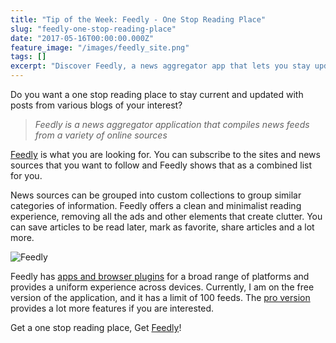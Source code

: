 ```yaml
---
title: "Tip of the Week: Feedly - One Stop Reading Place"
slug: "feedly-one-stop-reading-place"
date: "2017-05-16T00:00:00.000Z"
feature_image: "/images/feedly_site.png"
tags: []
excerpt: "Discover Feedly, a news aggregator app that lets you stay updated with your favorite blogs and news sources in one place. Learn how to organize feeds, enjoy a clutter-free reading experience, and use Feedly across devices."
---
```


Do you want a one stop reading place to stay current and updated with posts from various blogs of your interest?

> _Feedly is a news aggregator application that compiles news feeds from a variety of online sources_

[Feedly](https://feedly.com/) is what you are looking for. You can subscribe to the sites and news sources that you want to follow and Feedly shows that as a combined list for you.

News sources can be grouped into custom collections to group similar categories of information. Feedly offers a clean and minimalist reading experience, removing all the ads and other elements that create clutter. You can save articles to be read later, mark as favorite, share articles and a lot more.

![Feedly](/images/feedly_site.png)

Feedly has [apps and browser plugins](https://feedly.com/apps.html) for a broad range of platforms and provides a uniform experience across devices. Currently, I am on the free version of the application, and it has a limit of 100 feeds. The [pro version](https://feedly.com/i/pro/) provides a lot more features if you are interested.

Get a one stop reading place, Get [Feedly](https://feedly.com/)!